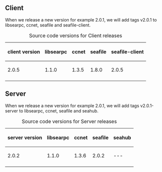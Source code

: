 == Client ==

When we release a new version for example 2.0.1, we will add tags v2.0.1 to libsearpc, ccnet, seafile and seafile-client.

{|
|+ Source code versions for Client releases
! client version
! libsearpc
! ccnet
! seafile
! seafile-client
|-
| 2.0.5
| 1.1.0
| 1.3.5
| 1.8.0
| 2.0.5
|-
|}


== Server ==

When we release a new version for example 2.0.1, we will add tags v2.0.1-server to libsearpc, ccnet, seafile and seahub.

{|
|+ Source code versions for Server releases
! server version
! libsearpc
! ccnet
! seafile
! seahub
|-
| 2.0.2
| 1.1.0
| 1.3.6
| 2.0.2
| ---
|-
|}